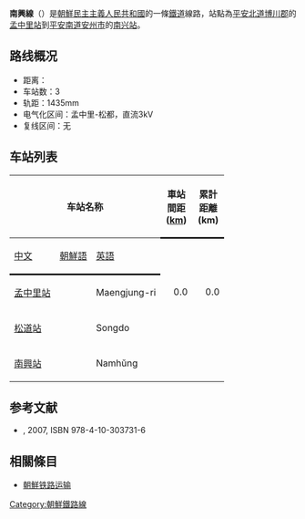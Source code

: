 '''南興線'''（{{kor|名=北|諺=남흥선|漢=南興線|羅=Namhŭng sŏn|f=y}}）是[[朝鮮民主主義人民共和國|朝鮮民主主義人民共和國]]的一條[[鐵道|鐵道]]線路，站點為[[平安北道|平安北道]][[博川郡|博川郡]]的[[孟中里站|孟中里站]]到[[平安南道|平安南道]][[安州市|安州市]]的[[南兴站|南兴站]]。

==路线概况==
*距离：
*车站数：3
*轨距：1435mm
*电气化区间：孟中里-松都，直流3kV
*复线区间：无

==车站列表==
{| class="wikitable"
|-
!colspan=3|车站名称
!style="width: 2.5em; border-bottom:solid 3px;" rowspan=2|車站間距 ([[km|km]])
!style="width: 2.5em; border-bottom:solid 3px;" rowspan=2|累計距離 (km)
!style="border-bottom:solid 3px;" rowspan=2|連接路線
!style="border-bottom:solid 3px;" rowspan=2|所在地
|-
!style="border-bottom:solid 3px;"|[[中文|中文]]
!style="border-bottom:solid 3px;"|[[朝鮮語|朝鮮語]]
!style="border-bottom:solid 3px;"|[[英語|英語]]
|-
|[[孟中里站|孟中里站]]
|{{Lang|ko|맹중리역}}
|Maengjung-ri
|style="text-align: right;"|0.0
|style="text-align: right;"|0.0
|[[平義線|平義線]]・[[博川線|博川線]]
|rowspan="1" style="text-align: center;"|[[平安北道|平安北道]][[博川郡|博川郡]]
|-
|[[松道站|松道站]]
|{{Lang|ko|송도역}}
|Songdo
|style="text-align: right;"| 
|style="text-align: right;"| 
|[[龜鳳山線|龜鳳山線]]
|rowspan="2" style="text-align: center;"|[[平安南道|平安南道]][[安州市|安州市]]
|-
|[[南興站|南興站]]
|{{Lang|ko|남흥역}}
|Namhŭng
|style="text-align: right;"| 
|style="text-align: right;"| 
| 
|}

==参考文献==
* {{lang|ja|国分隼人, 《将軍様の鉄道 北朝鮮鉄道事情》, 新潮社}}, 2007, ISBN 978-4-10-303731-6

==相關條目==
* [[朝鮮铁路运输|朝鮮铁路运输]]

{{朝鮮鐵路線}}

[[Category:朝鮮鐵路線|Category:朝鮮鐵路線]]
